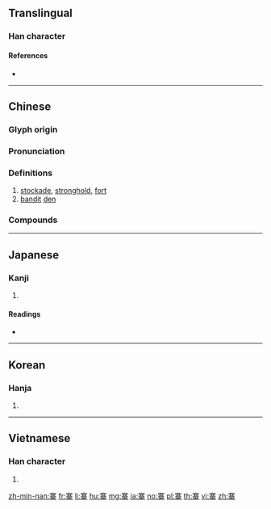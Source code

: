 {{character info/new}}
==Translingual==

===Han character===
{{Han char|rn=40|rad=宀|as=11|sn=14|four=30904|canj=JTCD|ids=⿱𡨄木}}

====References====
* {{Han ref|kx=0291.110|dkj=07298|dj=0577.050|hdz=21270.010|uh=5BE8|ud=23528|bh=B9EB|bd=47595}}

----

==Chinese==
{{zh-forms}}

===Glyph origin===
{{Han etym}}

===Pronunciation===
{{zh-pron
|m=zhài
|c=zaai6
|mn=qz,xm,zz:chāi/qz,tw,xm:chē/zz:chēe
|mn_note=chāi - literary; chē/chēe - vernacular
|mc=y
|oc=y
|cat=n
}}

===Definitions===
{{zh-hanzi}}

# [[stockade]], [[stronghold]], [[fort]]
# [[bandit]] [[den]]

===Compounds===
{{zh-der|偷營劫寨|引狗入寨|安營紮寨|寨柵|壓寨夫人|劫寨|寨子|寨主|安營下寨|山寨|倒寨計|煙花寨|押寨夫人|拔寨|柬埔寨|營寨|煙花寨主|老寨|鹿寨|迷魂寨|邊寨|鶯花寨|貫寨|紮寨}}

----

==Japanese==

===Kanji===
{{ja-kanji|grade=|rs=宀11}}

# {{defn|lang=ja|sort=宀11}}

====Readings====
* {{ja-readings|on=[[さい]] (sai)|kun=[[とりで]] (toride)}}

----

==Korean==

===Hanja===
{{ko-hanja|hangeul=채|eumhun=울타리,성채|rv=chae|mr=ch'ae}}

# {{defn|lang=ko|sort=宀11}}

----

==Vietnamese==

===Han character===
{{vi-hantu|[[trại]]|rs=宀11}}

# {{defn|lang=vi|sort=宀11}}

[[zh-min-nan:寨]]
[[fr:寨]]
[[li:寨]]
[[hu:寨]]
[[mg:寨]]
[[ja:寨]]
[[no:寨]]
[[pl:寨]]
[[th:寨]]
[[vi:寨]]
[[zh:寨]]